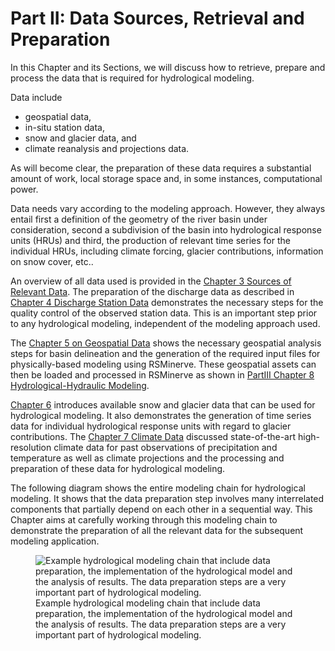 # Part II: Data Sources, Retrieval and Preparation {#sec-data}

In this Chapter and its Sections, we will discuss how to retrieve, prepare and process the data that is required for hydrological modeling. 

Data include

- geospatial data,
- in-situ station data,
- snow and glacier data, and
- climate reanalysis and projections data.

As will become clear, the preparation of these data requires a substantial amount of work, local storage space and, in some instances, computational power. 

:::{.callout-important}
Data needs vary according to the modeling approach. However, they always entail first a definition of the geometry of the river basin under consideration, second a subdivision of the basin into hydrological response units (HRUs) and third, the production of relevant time series for the individual HRUs, including climate forcing, glacier contributions, information on snow cover, etc..  
:::

An overview of all data used is provided in the [Chapter 3 Sources of Relevant Data](#sec-data-sources). The preparation of the discharge data as described in [Chapter 4 Discharge Station Data](#sec-discharge-station-data) demonstrates the necessary steps for the quality control of the observed station data. This is an important step prior to any hydrological modeling, independent of the modeling approach used.

The [Chapter 5 on Geospatial Data](#sec-geospatial-data) shows the necessary geospatial analysis steps for basin delineation and the generation of the required input files for physically-based modeling using RSMinerve. These geospatial assets can then be loaded and processed in RSMinerve as shown in [PartIII Chapter 8 Hydrological-Hydraulic Modeling](#sec-hydraulic-hydrological-modeling).

[Chapter 6](#sec-snow-and-glacier-data) introduces available snow and glacier data that can be used for hydrological modeling. It also demonstrates the generation of time series data for individual hydrological response units with regard to glacier contributions. The [Chapter 7 Climate Data](#climate-data) discussed state-of-the-art high-resolution climate data for past observations of precipitation and temperature as well as climate projections and the processing and preparation of these data for hydrological modeling.

The following diagram shows the entire modeling chain for hydrological modeling. It shows that the data preparation step involves many interrelated components that partially depend on each other in a sequential way. This Chapter aims at carefully working through this modeling chain to demonstrate the preparation of all the relevant data for the subsequent modeling application.

![Example hydrological modeling chain that include data preparation, the implementation of the hydrological model and the analysis of results. The data preparation steps are a very important part of hydrological modeling.](images/data/01_model_chain_cmip6_v3.jpg){#fig-climate-impact-model-chain}








